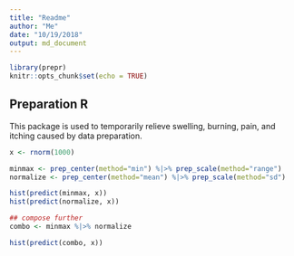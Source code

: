 ```yaml
---
title: "Readme"
author: "Me"
date: "10/19/2018"
output: md_document
---
```


```r
library(prepr)
knitr::opts_chunk$set(echo = TRUE)
```

## Preparation R

This package is used to temporarily relieve swelling, burning, pain, and itching caused by
data preparation.

```r
x <- rnorm(1000)

minmax <- prep_center(method="min") %|>% prep_scale(method="range")
normalize <- prep_center(method="mean") %|>% prep_scale(method="sd")

hist(predict(minmax, x))
hist(predict(normalize, x))

## compose further
combo <- minmax %|>% normalize

hist(predict(combo, x))
```



